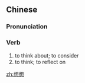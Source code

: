 ==Chinese==
{{zh-forms}}

===Pronunciation===
{{zh-pron
|m=xiǎngxiang
|c=soeng2 soeng2
|cat=v
}}

===Verb===
{{zh-verb}}

# to think about; to consider
# to think; to reflect on

[[zh:想想]]